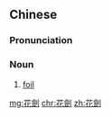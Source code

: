 {{also|花剑}}
==Chinese==
{{zh-forms|s=花剑}}

===Pronunciation===
{{zh-pron
|m=huājiàn
|cat=n
}}

===Noun===
{{zh-noun}}

# [[foil]] {{gloss|type of sword used in fencing}}

[[mg:花劍]]
[[chr:花劍]]
[[zh:花劍]]